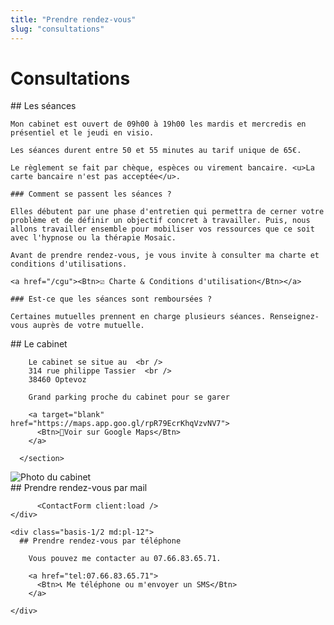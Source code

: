 ```yaml
---
title: "Prendre rendez-vous"
slug: "consultations"
---
```



# Consultations

<section>
    ## Les séances

    Mon cabinet est ouvert de 09h00 à 19h00 les mardis et mercredis en présentiel et le jeudi en visio.

    Les séances durent entre 50 et 55 minutes au tarif unique de 65€.

    Le règlement se fait par chèque, espèces ou virement bancaire. <u>La carte bancaire n'est pas acceptée</u>.

    ### Comment se passent les séances ?

    Elles débutent par une phase d'entretien qui permettra de cerner votre problème et de définir un objectif concret à travailler. Puis, nous allons travailler ensemble pour mobiliser vos ressources que ce soit avec l'hypnose ou la thérapie Mosaic.

    Avant de prendre rendez-vous, je vous invite à consulter ma charte et conditions d'utilisations.

    <a href="/cgu"><Btn>☑️ Charte & Conditions d'utilisation</Btn></a>

    ### Est-ce que les séances sont remboursées ?

    Certaines mutuelles prennent en charge plusieurs séances. Renseignez-vous auprès de votre mutuelle.

</section>

<section>
<div class="md:flex md:flex-row-reverse">

  <div class=" basis-1/2">
    <section>
        ## Le cabinet

        Le cabinet se situe au  <br />
        314 rue philippe Tassier  <br />
        38460 Optevoz

        Grand parking proche du cabinet pour se garer

        <a target="blank" href="https://maps.app.goo.gl/rpR79EcrKhqVzvNV7">
          <Btn>📍Voir sur Google Maps</Btn>
        </a>

      </section>

  </div>

  <div class="basis-1/2 pt-10 pr-4">
    <Image class="object-cover w-full rounded-lg" src={cabinet} format="webp" alt="Photo du cabinet" />
  </div>
</div>

</section>

<section>
  <div class="md:flex mt-10">
    <div class=" basis-1/2">
          ## Prendre rendez-vous par mail

          <ContactForm client:load />
    </div>

    <div class="basis-1/2 md:pl-12">
      ## Prendre rendez-vous par téléphone

        Vous pouvez me contacter au 07.66.83.65.71.

        <a href="tel:07.66.83.65.71">
          <Btn>📞 Me téléphone ou m'envoyer un SMS</Btn>
        </a>

    </div>

  </div>
</section>
